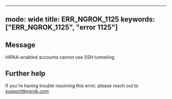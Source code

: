 
---
mode: wide
title: ERR_NGROK_1125
keywords: ["ERR_NGROK_1125", "error 1125"]
---

## Message
HIPAA-enabled accounts cannot use SSH tunneling.




## Further help
If you're having trouble resolving this error, please reach out to [support@ngrok.com](mailto:support@ngrok.com?subject=Help%20with%20ERR_NGROK_1125)

